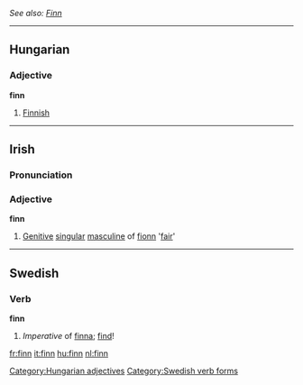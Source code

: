 ''See also: [[Finn]]''

----

==Hungarian==

=== Adjective ===
'''finn'''

# [[Finnish]]

[[Category:Hungarian adjectives]]

----

==Irish==
===Pronunciation===
{{IPA|[f&#690;iːɲ]}}
===Adjective===
'''finn'''
# [[Genitive]] [[singular]] [[masculine]] of [[fionn]] '[[fair]]'

----

==Swedish==
===Verb===
'''finn''' 
#''Imperative'' of [[finna]]; [[find]]!

[[Category:Swedish verb forms]]

[[fr:finn]]
[[it:finn]]
[[hu:finn]]
[[nl:finn]]